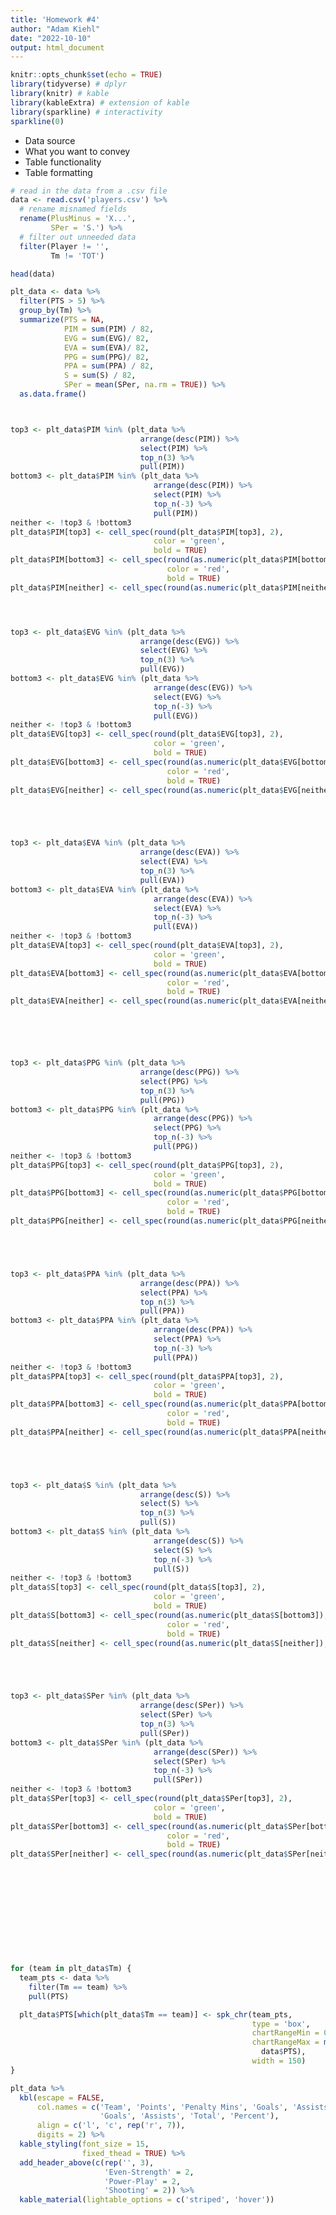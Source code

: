 ```yaml
---
title: 'Homework #4'
author: "Adam Kiehl"
date: "2022-10-10"
output: html_document
---
```


```r
knitr::opts_chunk$set(echo = TRUE)
library(tidyverse) # dplyr
library(knitr) # kable
library(kableExtra) # extension of kable
library(sparkline) # interactivity
sparkline(0)
```

- Data source
- What you want to convey
- Table functionality
- Table formatting

```r
# read in the data from a .csv file
data <- read.csv('players.csv') %>%
  # rename misnamed fields
  rename(PlusMinus = 'X...',
         SPer = 'S.') %>%
  # filter out unneeded data
  filter(Player != '',
         Tm != 'TOT')

head(data)
```


```r
plt_data <- data %>%
  filter(PTS > 5) %>%
  group_by(Tm) %>%
  summarize(PTS = NA, 
            PIM = sum(PIM) / 82,
            EVG = sum(EVG)/ 82,
            EVA = sum(EVA)/ 82,
            PPG = sum(PPG)/ 82,
            PPA = sum(PPA) / 82,
            S = sum(S) / 82,
            SPer = mean(SPer, na.rm = TRUE)) %>%
  as.data.frame()



top3 <- plt_data$PIM %in% (plt_data %>% 
                             arrange(desc(PIM)) %>% 
                             select(PIM) %>% 
                             top_n(3) %>%
                             pull(PIM))
bottom3 <- plt_data$PIM %in% (plt_data %>% 
                                arrange(desc(PIM)) %>% 
                                select(PIM) %>% 
                                top_n(-3) %>%
                                pull(PIM))
neither <- !top3 & !bottom3
plt_data$PIM[top3] <- cell_spec(round(plt_data$PIM[top3], 2), 
                                color = 'green', 
                                bold = TRUE)
plt_data$PIM[bottom3] <- cell_spec(round(as.numeric(plt_data$PIM[bottom3]), 2), 
                                   color = 'red', 
                                   bold = TRUE)
plt_data$PIM[neither] <- cell_spec(round(as.numeric(plt_data$PIM[neither]), 2))




top3 <- plt_data$EVG %in% (plt_data %>% 
                             arrange(desc(EVG)) %>% 
                             select(EVG) %>% 
                             top_n(3) %>%
                             pull(EVG))
bottom3 <- plt_data$EVG %in% (plt_data %>% 
                                arrange(desc(EVG)) %>% 
                                select(EVG) %>% 
                                top_n(-3) %>%
                                pull(EVG))
neither <- !top3 & !bottom3
plt_data$EVG[top3] <- cell_spec(round(plt_data$EVG[top3], 2),
                                color = 'green', 
                                bold = TRUE)
plt_data$EVG[bottom3] <- cell_spec(round(as.numeric(plt_data$EVG[bottom3]), 2), 
                                   color = 'red', 
                                   bold = TRUE)
plt_data$EVG[neither] <- cell_spec(round(as.numeric(plt_data$EVG[neither]), 2))





top3 <- plt_data$EVA %in% (plt_data %>% 
                             arrange(desc(EVA)) %>% 
                             select(EVA) %>% 
                             top_n(3) %>%
                             pull(EVA))
bottom3 <- plt_data$EVA %in% (plt_data %>% 
                                arrange(desc(EVA)) %>% 
                                select(EVA) %>% 
                                top_n(-3) %>%
                                pull(EVA))
neither <- !top3 & !bottom3
plt_data$EVA[top3] <- cell_spec(round(plt_data$EVA[top3], 2), 
                                color = 'green', 
                                bold = TRUE)
plt_data$EVA[bottom3] <- cell_spec(round(as.numeric(plt_data$EVA[bottom3]), 2), 
                                   color = 'red', 
                                   bold = TRUE)
plt_data$EVA[neither] <- cell_spec(round(as.numeric(plt_data$EVA[neither]), 2))






top3 <- plt_data$PPG %in% (plt_data %>% 
                             arrange(desc(PPG)) %>% 
                             select(PPG) %>% 
                             top_n(3) %>%
                             pull(PPG))
bottom3 <- plt_data$PPG %in% (plt_data %>% 
                                arrange(desc(PPG)) %>% 
                                select(PPG) %>% 
                                top_n(-3) %>%
                                pull(PPG))
neither <- !top3 & !bottom3
plt_data$PPG[top3] <- cell_spec(round(plt_data$PPG[top3], 2), 
                                color = 'green', 
                                bold = TRUE)
plt_data$PPG[bottom3] <- cell_spec(round(as.numeric(plt_data$PPG[bottom3]), 2), 
                                   color = 'red', 
                                   bold = TRUE)
plt_data$PPG[neither] <- cell_spec(round(as.numeric(plt_data$PPG[neither]), 2))





top3 <- plt_data$PPA %in% (plt_data %>% 
                             arrange(desc(PPA)) %>% 
                             select(PPA) %>% 
                             top_n(3) %>%
                             pull(PPA))
bottom3 <- plt_data$PPA %in% (plt_data %>% 
                                arrange(desc(PPA)) %>% 
                                select(PPA) %>% 
                                top_n(-3) %>%
                                pull(PPA))
neither <- !top3 & !bottom3
plt_data$PPA[top3] <- cell_spec(round(plt_data$PPA[top3], 2), 
                                color = 'green', 
                                bold = TRUE)
plt_data$PPA[bottom3] <- cell_spec(round(as.numeric(plt_data$PPA[bottom3]), 2), 
                                   color = 'red', 
                                   bold = TRUE)
plt_data$PPA[neither] <- cell_spec(round(as.numeric(plt_data$PPA[neither]), 2))





top3 <- plt_data$S %in% (plt_data %>% 
                             arrange(desc(S)) %>% 
                             select(S) %>% 
                             top_n(3) %>%
                             pull(S))
bottom3 <- plt_data$S %in% (plt_data %>% 
                                arrange(desc(S)) %>% 
                                select(S) %>% 
                                top_n(-3) %>%
                                pull(S))
neither <- !top3 & !bottom3
plt_data$S[top3] <- cell_spec(round(plt_data$S[top3], 2), 
                                color = 'green', 
                                bold = TRUE)
plt_data$S[bottom3] <- cell_spec(round(as.numeric(plt_data$S[bottom3]), 2), 
                                   color = 'red', 
                                   bold = TRUE)
plt_data$S[neither] <- cell_spec(round(as.numeric(plt_data$S[neither]), 2))





top3 <- plt_data$SPer %in% (plt_data %>% 
                             arrange(desc(SPer)) %>% 
                             select(SPer) %>% 
                             top_n(3) %>%
                             pull(SPer))
bottom3 <- plt_data$SPer %in% (plt_data %>% 
                                arrange(desc(SPer)) %>% 
                                select(SPer) %>% 
                                top_n(-3) %>%
                                pull(SPer))
neither <- !top3 & !bottom3
plt_data$SPer[top3] <- cell_spec(round(plt_data$SPer[top3], 2), 
                                color = 'green', 
                                bold = TRUE)
plt_data$SPer[bottom3] <- cell_spec(round(as.numeric(plt_data$SPer[bottom3]), 2), 
                                   color = 'red', 
                                   bold = TRUE)
plt_data$SPer[neither] <- cell_spec(round(as.numeric(plt_data$SPer[neither]), 2))












for (team in plt_data$Tm) {
  team_pts <- data %>%
    filter(Tm == team) %>%
    pull(PTS)

  plt_data$PTS[which(plt_data$Tm == team)] <- spk_chr(team_pts,
                                                      type = 'box',
                                                      chartRangeMin = 0,
                                                      chartRangeMax = max(
                                                        data$PTS),
                                                      width = 150)
}

plt_data %>%
  kbl(escape = FALSE,
      col.names = c('Team', 'Points', 'Penalty Mins', 'Goals', 'Assists', 
                    'Goals', 'Assists', 'Total', 'Percent'),
      align = c('l', 'c', rep('r', 7)),
      digits = 2) %>%
  kable_styling(font_size = 15,
                fixed_thead = TRUE) %>%
  add_header_above(c(rep('', 3), 
                     'Even-Strength' = 2, 
                     'Power-Play' = 2, 
                     'Shooting' = 2)) %>%
  kable_material(lightable_options = c('striped', 'hover'))
```






